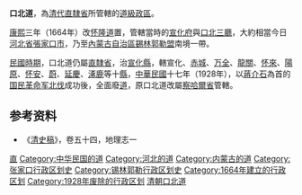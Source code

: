 '''口北道'''，為[[清代|清代]][[直隸省|直隸省]]所管轄的[[道_(行政区划)|道級政區]]。

[[康熙|康熙]]三年（1664年）改[[怀隆道|怀隆道]]置，管轄當時的[[宣化府_(清朝)|宣化府]]與[[口北三廳|口北三廳]]，大約相當今日[[河北省|河北省]][[張家口市|張家口市]]，乃至[[內蒙古自治區|內蒙古自治區]][[錫林郭勒盟|錫林郭勒盟]]南境一帶。

[[民國時期|民國時期]]，口北道仍屬[[直隸省|直隸省]]，治[[宣化縣|宣化縣]]，轄宣化、[[赤城縣|赤城]]、[[萬全區|万全]]、[[龍關鎮|龍關]]、[[怀來|怀來]]、[[陽原|陽原]]、[[怀安|怀安]]、[[蔚縣|蔚]]、[[延慶區|延慶]]、[[涿鹿|涿鹿]]等十[[縣|縣]]，[[民國紀年|中華民國]]十七年（1928年），以[[蔣介石|蔣介石]]為首的[[国民革命军北伐|国民革命军北伐]]成功後，全面廢[[道_(行政區劃)|道]]，原口北道改屬[[察哈爾省|察哈爾省]]管轄。

==参考资料==
*《[[清史稿|清史稿]]》，卷五十四，地理志一

{{直隸省行政區劃|nocat}}
{{北洋政府行政区划|nocat}}
{{河北省历史二级政区|nocat}}
[[Category:清朝的道|直]]
[[Category:中华民国的道|Category:中华民国的道]]
[[Category:河北的道|Category:河北的道]]
[[Category:内蒙古的道|Category:内蒙古的道]]
[[Category:张家口行政区划史|Category:张家口行政区划史]]
[[Category:锡林郭勒行政区划史|Category:锡林郭勒行政区划史]]
[[Category:1664年建立的行政区划|Category:1664年建立的行政区划]]
[[Category:1928年废除的行政区划|Category:1928年废除的行政区划]]
[[Category:清朝口北道|]]